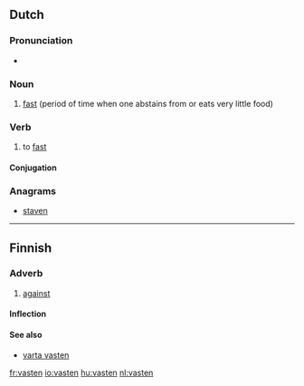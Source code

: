 ==Dutch==
{{wikipedia|lang=nl}}

===Pronunciation===
* {{audio|nl-vasten.ogg|vasten}}

===Noun===
{{infl|nl|noun|g=m}}

# [[fast]] (period of time when one abstains from or eats very little food)

===Verb===
{{nl-verb|wk-t}}
# to [[fast]]

====Conjugation====
{{nl-conj-wk|vast|dt=tt}}

===Anagrams===
* [[staven#Dutch|staven]]

----

==Finnish==

===Adverb===
{{infl|fi|adverb}}

# [[against]]

====Inflection====
{{fi-decl-pron|1s=[[vasta-]]|5s=[[vastassa]]|7s=[[vastaan]]|13s=[[vasten]]|13p=[[vastoin]]|a11s=[[vastakkain]]|a12s=[[vastatusten]]}}

====See also====
* [[varta vasten]]

[[fr:vasten]]
[[io:vasten]]
[[hu:vasten]]
[[nl:vasten]]